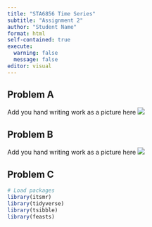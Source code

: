 ```yaml
---
title: "STA6856 Time Series"
subtitle: "Assignment 2"
author: "Student Name"
format: html
self-contained: true
execute: 
  warning: false
  message: false
editor: visual
---
```


## Problem A

Add you hand writing work as a picture here
![](pic1.png)

## Problem B

Add you hand writing work as a picture here
![](pic2.png)

## Problem C

```r
# Load packages
library(itsmr)
library(tidyverse)
library(tsibble)
library(feasts)
```


